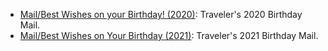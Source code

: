 {{Disambiguation}}
* [[Mail/Best Wishes on your Birthday! (2020)]]: Traveler's 2020 Birthday Mail.
* [[Mail/Best Wishes on Your Birthday (2021)]]: Traveler's 2021 Birthday Mail.